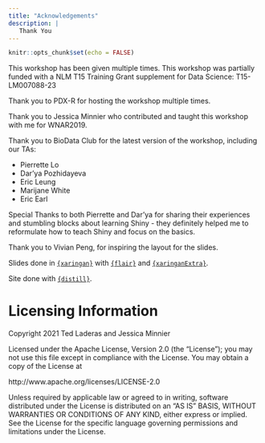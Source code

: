 ```yaml
---
title: "Acknowledgements"
description: |
   Thank You
---
```


```r
knitr::opts_chunk$set(echo = FALSE)
```

This workshop has been given multiple times. This workshop was partially funded with a NLM T15 Training Grant supplement for Data Science: T15-LM007088-23

Thank you to PDX-R for hosting the workshop multiple times.

Thank you to Jessica Minnier who contributed and taught this workshop with me for WNAR2019.

Thank you to BioData Club for the latest version of the workshop, including our TAs:

- Pierrette Lo
- Dar'ya Pozhidayeva
- Eric Leung
- Marijane White
- Eric Earl

Special Thanks to both Pierrette and Dar'ya for sharing their experiences and stumbling blocks about learning Shiny - they definitely helped me to reformulate how to teach Shiny and focus on the basics.

Thank you to Vivian Peng, for inspiring the layout for the slides.

Slides done in [`{xaringan}`](https://bookdown.org/yihui/rmarkdown/xaringan.html) with [`{flair}`](https://github.com/r-for-educators/flair) and [`{xaringanExtra}`](https://github.com/gadenbuie/xaringanExtra).

Site done with [`{distill}`](https://rstudio.github.io/distill/).

# Licensing Information

Copyright 2021 Ted Laderas and Jessica Minnier

Licensed under the Apache License, Version 2.0 (the "License");
you may not use this file except in compliance with the License.
You may obtain a copy of the License at

http://www.apache.org/licenses/LICENSE-2.0

Unless required by applicable law or agreed to in writing, software
distributed under the License is distributed on an "AS IS" BASIS,
WITHOUT WARRANTIES OR CONDITIONS OF ANY KIND, either express or implied.
See the License for the specific language governing permissions and
limitations under the License.
